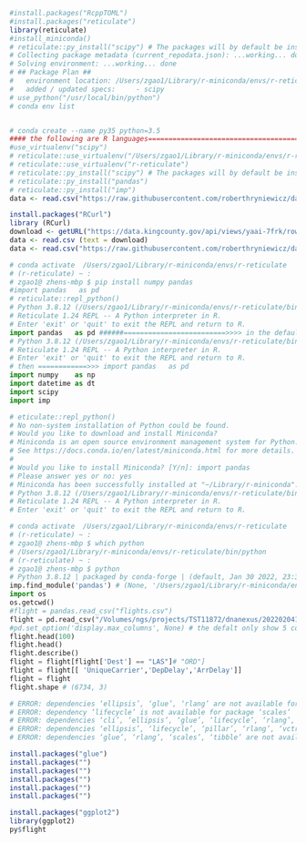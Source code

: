 ```r
#install.packages("RcppTOML")
#install.packages("reticulate")
library(reticulate)
#install_miniconda()
# reticulate::py_install("scipy") # The packages will by default be installed within a virtualenv or Conda environment named “r-reticulate”. F
# Collecting package metadata (current_repodata.json): ...working... done
# Solving environment: ...working... done
# ## Package Plan ##
#   environment location: /Users/zgao1/Library/r-miniconda/envs/r-reticulate
#   added / updated specs:     - scipy
# use_python("/usr/local/bin/python")
# conda env list


# conda create --name py35 python=3.5
#### the following are R languages===================================================================
#use_virtualenv("scipy") 
# reticulate::use_virtualenv("/Users/zgao1/Library/r-miniconda/envs/r-reticulate")
# reticulate::use_virtualenv("r-reticulate")
# reticulate::py_install("scipy") # The packages will by default be installed within a virtualenv or Conda environment named “”
# reticulate::py_install("pandas") 
# reticulate::py_install("imp") 
data <- read.csv("https://raw.githubusercontent.com/roberthryniewicz/datasets/master/airline-dataset/flights/flights.csv")

install.packages("RCurl")
library (RCurl)
download <- getURL("https://data.kingcounty.gov/api/views/yaai-7frk/rows.csv?accessType=DOWNLOAD")
data <- read.csv (text = download)
data <- read.csv("https://raw.githubusercontent.com/roberthryniewicz/datasets/master/airline-dataset/flights/flights.csv")
```

```python
# conda activate  /Users/zgao1/Library/r-miniconda/envs/r-reticulate
# (r-reticulate) ~ :  
# zgao1@ zhens-mbp $ pip install numpy pandas
#import pandas   as pd
# reticulate::repl_python()
# Python 3.8.12 (/Users/zgao1/Library/r-miniconda/envs/r-reticulate/bin/python)
# Reticulate 1.24 REPL -- A Python interpreter in R.
# Enter 'exit' or 'quit' to exit the REPL and return to R.
import pandas   as pd ######=========================>>>> in the default R, run this line, will case automatically # reticulate::repl_python() first
# Python 3.8.12 (/Users/zgao1/Library/r-miniconda/envs/r-reticulate/bin/python)
# Reticulate 1.24 REPL -- A Python interpreter in R.
# Enter 'exit' or 'quit' to exit the REPL and return to R.
# then ============>>> import pandas   as pd
import numpy    as np
import datetime as dt
import scipy
import imp

# eticulate::repl_python()
# No non-system installation of Python could be found.
# Would you like to download and install Miniconda?
# Miniconda is an open source environment management system for Python.
# See https://docs.conda.io/en/latest/miniconda.html for more details.
# 
# Would you like to install Miniconda? [Y/n]: import pandas
# Please answer yes or no: yes
# Miniconda has been successfully installed at "~/Library/r-miniconda".
# Python 3.8.12 (/Users/zgao1/Library/r-miniconda/envs/r-reticulate/bin/python)
# Reticulate 1.24 REPL -- A Python interpreter in R.
# Enter 'exit' or 'quit' to exit the REPL and return to R.

# conda activate  /Users/zgao1/Library/r-miniconda/envs/r-reticulate
# (r-reticulate) ~ :  
# zgao1@ zhens-mbp $ which python
# /Users/zgao1/Library/r-miniconda/envs/r-reticulate/bin/python
# (r-reticulate) ~ :  
# zgao1@ zhens-mbp $ python
# Python 3.8.12 | packaged by conda-forge | (default, Jan 30 2022, 23:36:06) 
imp.find_module('pandas') # (None, '/Users/zgao1/Library/r-miniconda/envs/r-reticulate/lib/python3.8/site-packages/pandas', ('', '', 5))
import os
os.getcwd()
#flight = pandas.read_csv("flights.csv")
flight = pd.read_csv("/Volumes/ngs/projects/TST11872/dnanexus/20220204181515_zhen.gao/code/motif_code/DATA/flights.csv")
#pd.set_option('display.max_columns', None) # the defalt only show 5 columns
flight.head(100)
flight.head()
flight.describe()
flight = flight[flight['Dest'] == "LAS"]# "ORD"] 
flight = flight[[ 'UniqueCarrier','DepDelay','ArrDelay']] 
flight = flight  
flight.shape # (6734, 3)

```


```r
# ERROR: dependencies ‘ellipsis’, ‘glue’, ‘rlang’ are not available for package ‘vctrs’
# ERROR: dependency ‘lifecycle’ is not available for package ‘scales’
# ERROR: dependencies ‘cli’, ‘ellipsis’, ‘glue’, ‘lifecycle’, ‘rlang’, ‘vctrs’ are not available for package ‘pillar’
# ERROR: dependencies ‘ellipsis’, ‘lifecycle’, ‘pillar’, ‘rlang’, ‘vctrs’ are not available for package ‘tibble’
# ERROR: dependencies ‘glue’, ‘rlang’, ‘scales’, ‘tibble’ are not available for package ‘ggplot2’

install.packages("glue")
install.packages("")
install.packages("")
install.packages("")
install.packages("")
install.packages("")

install.packages("ggplot2")
library(ggplot2)
py$flight
```

```r
```
```r
```

```r
```

```r
```

```r
```
